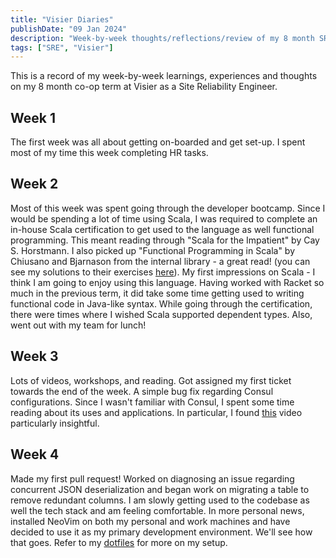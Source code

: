 ```yaml
---
title: "Visier Diaries"
publishDate: "09 Jan 2024"
description: "Week-by-week thoughts/reflections/review of my 8 month SRE co-op at Visier"
tags: ["SRE", "Visier"]
---
```


This is a record of my week-by-week learnings, experiences and thoughts on my 8 month co-op term at Visier as a Site Reliability Engineer.

## Week 1
The first week was all about getting on-boarded and get set-up. I spent most of my time this week completing HR tasks.

## Week 2
Most of this week was spent going through the developer bootcamp. Since I would be spending a lot of time using Scala, I was required to complete an in-house Scala certification to get used to the language as well functional programming. This meant reading through "Scala for the Impatient" by Cay S. Horstmann. I also picked up "Functional Programming in Scala" by Chiusano and Bjarnason from the internal library - a great read! (you can see my solutions to their exercises [here](https://github.com/kumarpit/scala-exercises)). My first impressions on Scala - I think I am going to enjoy using this language. Having worked with Racket so much in the previous term, it did take some time getting used to writing functional code in Java-like syntax. While going through the certification, there were times where I wished Scala supported dependent types. Also, went out with my team for lunch!

## Week 3
Lots of videos, workshops, and reading. Got assigned my first ticket towards the end of the week. A simple bug fix regarding Consul configurations. Since I wasn't familiar with Consul, I spent some time reading about its uses and applications. In particular, I found [this](https://www.youtube.com/watch?v=s3I1kKKfjtQ) video particularly insightful.

## Week 4
Made my first pull request! Worked on diagnosing an issue regarding concurrent JSON deserialization and began work on migrating a table to remove redundant columns. I am slowly getting used to the codebase as well the tech stack and am feeling comfortable. In more personal news, installed NeoVim on both my personal and work machines and have decided to use it as my primary development environment. We'll see how that goes. Refer to my [dotfiles](https://github.com/kumarpit/dotfiles) for more on my setup.
